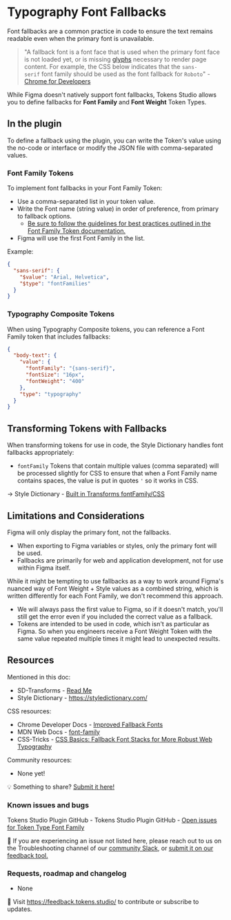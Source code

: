 # Typography Font Fallbacks
Font fallbacks are a common practice in code to ensure the text remains readable even when the primary font is unavailable. 

>"A fallback font is a font face that is used when the primary font face is not loaded yet, or is missing [glyphs](https://fonts.google.com/knowledge/glossary/glyph) necessary to render page content. For example, the CSS below indicates that the `sans-serif` font family should be used as the font fallback for `Roboto`" - [Chrome for Developers](https://developer.chrome.com/blog/font-fallbacks#background)

While Figma doesn't natively support font fallbacks, Tokens Studio allows you to define fallbacks for **Font Family** and **Font Weight** Token Types. 

## In the plugin
To define a fallback using the plugin, you can write the Token's value using the no-code or interface or modify the JSON file with comma-separated values. 

### Font Family Tokens
To implement font fallbacks in your Font Family Token:
- Use a comma-separated list in your token value.
- Write the Font name (string value) in order of preference, from primary to fallback options.
	- [Be sure to follow the guidelines for best practices outlined in the Font Family Token documentation.](/token-types/token-type-typography-composite)
- Figma will use the first Font Family in the list. 

Example:
```json
{
  "sans-serif": {
    "$value": "Arial, Helvetica",
    "$type": "fontFamilies"
  }
}
```

### Typography Composite Tokens
When using Typography Composite tokens, you can reference a Font Family token that includes fallbacks:

```json
{
  "body-text": {
    "value": {
      "fontFamily": "{sans-serif}",
      "fontSize": "16px",
      "fontWeight": "400"
    },
    "type": "typography"
  }
}
```

## Transforming Tokens with Fallbacks
When transforming tokens for use in code, the Style Dictionary handles font fallbacks appropriately:
- `fontFamily` Tokens that contain multiple values (comma separated) will be processed slightly for CSS to ensure that when a Font Family name contains spaces, the value is put in quotes `'` so it works in CSS.

→ Style Dictionary - [Built in Transforms fontFamily/CSS](https://v4.styledictionary.com/reference/hooks/transforms/predefined/#fontfamilycss)

## Limitations and Considerations
Figma will only display the primary font, not the fallbacks.
- When exporting to Figma variables or styles, only the primary font will be used.
- Fallbacks are primarily for web and application development, not for use within Figma itself.

While it might be tempting to use fallbacks as a way to work around Figma's nuanced way of Font Weight + Style values as a combined string, which is written differently for each Font Family, we don't recommend this approach. 
- We will always pass the first value to Figma, so if it doesn't match, you'll still get the error even if you included the correct value as a fallback. 
- Tokens are intended to be used in code, which isn't as particular as Figma. So when you engineers receive a Font Weight Token with the same value repeated multiple times it might lead to unexpected results. 

## Resources
Mentioned in this doc:
- SD-Transforms - [Read Me ](https://github.com/tokens-studio/sd-transforms#readme)
- Style Dictionary - https://styledictionary.com/

CSS resources:
- Chrome Developer Docs - [Improved Fallback Fonts](https://developer.chrome.com/blog/font-fallbacks#background)
- MDN Web Docs - [font-family](https://developer.mozilla.org/en-US/docs/Web/CSS/font-family)
- CSS-Tricks - [CSS Basics: Fallback Font Stacks for More Robust Web Typography](https://css-tricks.com/css-basics-fallback-font-stacks-robust-web-typography/)

Community resources:
- None yet! 

💡 Something to share? [Submit it here!](https://feedback.tokens.studio/)

### Known issues and bugs
Tokens Studio Plugin GitHub - Tokens Studio Plugin GitHub - [Open issues for Token Type Font Family](https://github.com/tokens-studio/figma-plugin/labels/token%20type%20font%20family)

🐞 If you are experiencing an issue not listed here, please reach out to us on the Troubleshooting channel of our [community Slack](https://tokens.studio/slack), or [submit it on our feedback tool.](https://feedback.tokens.studio/ ) 

### Requests, roadmap and changelog
- None 

💌 Visit https://feedback.tokens.studio/ to contribute or subscribe to updates.